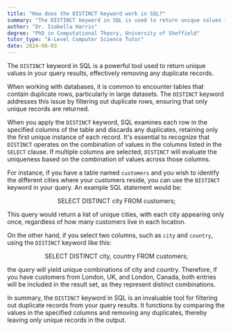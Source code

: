 ```yaml
---
title: "How does the DISTINCT keyword work in SQL?"
summary: "The DISTINCT keyword in SQL is used to return unique values in the output, eliminating all the duplicate records."
author: "Dr. Isabella Harris"
degree: "PhD in Computational Theory, University of Sheffield"
tutor_type: "A-Level Computer Science Tutor"
date: 2024-06-03
---
```


The `DISTINCT` keyword in SQL is a powerful tool used to return unique values in your query results, effectively removing any duplicate records.

When working with databases, it is common to encounter tables that contain duplicate rows, particularly in large datasets. The `DISTINCT` keyword addresses this issue by filtering out duplicate rows, ensuring that only unique records are returned.

When you apply the `DISTINCT` keyword, SQL examines each row in the specified columns of the table and discards any duplicates, retaining only the first unique instance of each record. It's essential to recognize that `DISTINCT` operates on the combination of values in the columns listed in the `SELECT` clause. If multiple columns are selected, `DISTINCT` will evaluate the uniqueness based on the combination of values across those columns.

For instance, if you have a table named `customers` and you wish to identify the different cities where your customers reside, you can use the `DISTINCT` keyword in your query. An example SQL statement would be:

$$
\text{SELECT DISTINCT city FROM customers;}
$$

This query would return a list of unique cities, with each city appearing only once, regardless of how many customers live in each location.

On the other hand, if you select two columns, such as `city` and `country`, using the `DISTINCT` keyword like this:

$$
\text{SELECT DISTINCT city, country FROM customers;}
$$

the query will yield unique combinations of city and country. Therefore, if you have customers from London, UK, and London, Canada, both entries will be included in the result set, as they represent distinct combinations.

In summary, the `DISTINCT` keyword in SQL is an invaluable tool for filtering out duplicate records from your query results. It functions by comparing the values in the specified columns and removing any duplicates, thereby leaving only unique records in the output.
    